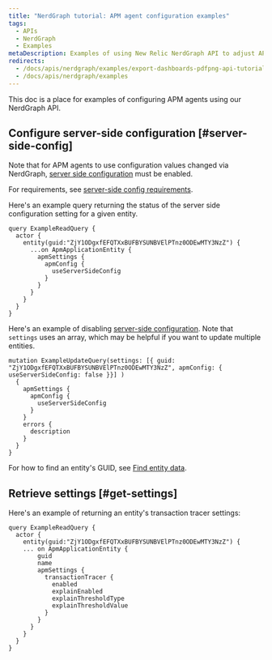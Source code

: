 ```yaml
---
title: "NerdGraph tutorial: APM agent configuration examples"
tags:
  - APIs
  - NerdGraph
  - Examples
metaDescription: Examples of using New Relic NerdGraph API to adjust APM 
redirects:
  - /docs/apis/nerdgraph/examples/export-dashboards-pdfpng-api-tutorial
  - /docs/apis/nerdgraph/examples
---
```


This doc is a place for examples of configuring APM agents using our NerdGraph API.

## Configure server-side configuration [#server-side-config]

Note that for APM agents to use configuration values changed via NerdGraph, [server side configuration](/docs/apm/agents/manage-apm-agents/configuration/server-side-agent-configuration#requirements) must be enabled.

For requirements, see [server-side config requirements](/docs/apm/agents/manage-apm-agents/configuration/server-side-agent-configuration#requirements).

Here's an example query returning the status of the server side configuration setting for a given entity.

```
query ExampleReadQuery {
  actor {
    entity(guid:"ZjY1ODgxfEFQTXxBUFBYSUNBVElPTnz0ODEwMTY3NzZ") {
      ...on ApmApplicationEntity {
        apmSettings {
          apmConfig {
            useServerSideConfig
          }
        }
      }
    }
  }
}
```

Here's an example of disabling [server-side configuration](/docs/apm/agents/manage-apm-agents/configuration/server-side-agent-configuration). Note that `settings` uses an array, which may be helpful if you want to update multiple entities.

```
mutation ExampleUpdateQuery(settings: [{ guid: "ZjY1ODgxfEFQTXxBUFBYSUNBVElPTnz0ODEwMTY3NzZ", apmConfig: { useServerSideConfig: false }}] )
  {
    apmSettings {
      apmConfig {
        useServerSideConfig
      }
    }
    errors {
      description
    }
  }
}
```

For how to find an entity's GUID, see [Find entity data](/docs/new-relic-one/use-new-relic-one/core-concepts/what-entity-new-relic/#find).

## Retrieve settings [#get-settings]

Here's an example of returning an entity's transaction tracer settings:

```
query ExampleReadQuery {
  actor {
    entity(guid:"ZjY1ODgxfEFQTXxBUFBYSUNBVElPTnz0ODEwMTY3NzZ") {
    ... on ApmApplicationEntity {
        guid
        name
        apmSettings {
          transactionTracer {
            enabled
            explainEnabled
            explainThresholdType
            explainThresholdValue
          }
        }
      }
    }
  }
}
```
